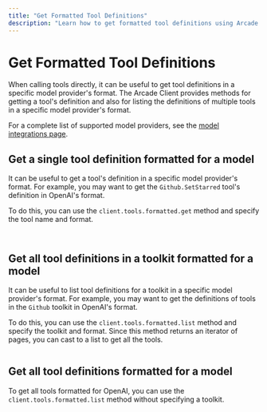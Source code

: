 ```yaml
---
title: "Get Formatted Tool Definitions"
description: "Learn how to get formatted tool definitions using Arcade AI"
---
```


# Get Formatted Tool Definitions

When calling tools directly, it can be useful to get tool definitions in a specific model provider's format. The Arcade Client provides methods for getting a tool's definition and also for listing the definitions of multiple tools in a specific model provider's format.

For a complete list of supported model providers, see the [model integrations page](/integrations/models).

## Get a single tool definition formatted for a model

It can be useful to get a tool's definition in a specific model provider's format. For example, you may want to get the `Github.SetStarred` tool's definition in OpenAI's format.

To do this, you can use the `client.tools.formatted.get` method and specify the tool name and format.

```python file=<rootDir>/examples/code/home/use-tools/get-formatted-tool-definitions/get_openai_formatted_tool.py

```

<ToggleContent showText="See output" hideText="Hide output">

```yaml file=<rootDir>/examples/code/home/use-tools/get-formatted-tool-definitions/get_openai_formatted_tool_output.json

```

</ToggleContent>

## Get all tool definitions in a toolkit formatted for a model

It can be useful to list tool definitions for a toolkit in a specific model provider's format. For example, you may want to get the definitions of tools in the `Github` toolkit in OpenAI's format.

To do this, you can use the `client.tools.formatted.list` method and specify the toolkit and format. Since this method returns an iterator of pages, you can cast to a list to get all the tools.

```python file=<rootDir>/examples/code/home/use-tools/get-formatted-tool-definitions/get_openai_formatted_toolkit.py

```

## Get all tool definitions formatted for a model

To get all tools formatted for OpenAI, you can use the `client.tools.formatted.list` method without specifying a toolkit.

```python file=<rootDir>/examples/code/home/use-tools/get-formatted-tool-definitions/get_openai_formatted_all_tools.py

```
